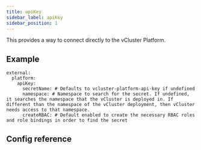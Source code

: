 ```yaml
---
title: apiKey
sidebar_label: apiKey
sidebar_position: 1
---
```




<ProAdmonition/>

This provides a way to connect directly to the vCluster Platform.

## Example

```
external:
  platform:
    apiKey:
      secretName: # Defaults to vcluster-platform-api-key if undefined
      namespace: # Namespace to search for the secret. If undefined, it searches the namespace that the vCluster is deployed in. If different than the namespace of the vCluster deployment, then vCluster needs access to that namespace.
      createRBAC: # Default enabled to create the necessary RBAC roles and role bindings in order to find the secret

```

## Config reference

<ApiKey />
